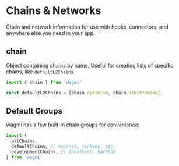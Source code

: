 # Chains & Networks

Chain and network information for use with hooks, connectors, and anywhere else you need in your app.

## chain

Object containing chains by name. Useful for creating lists of specific chains, like `defaultL2Chains`.

```ts
import { chain } from 'wagmi'

const defaultL2Chains = [chain.optimism, chain.arbitrumOne]
```

## Default Groups

wagmi has a few built-in chain groups for convenience:

```ts
import {
  allChains,
  defaultChains, // mainnet, rinkeby, etc.
  developmentChains, // localhost, hardhat
} from 'wagmi'
```
